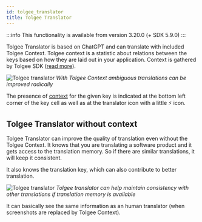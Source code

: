 ```yaml
---
id: tolgee_translator
title: Tolgee Translator
---
```


:::info
This functionality is available from version 3.20.0 (+ SDK 5.9.0)
:::

Tolgee Translator is based on ChatGPT and can translate with included Tolgee Context. Tolgee context is a statistic about relations between the keys based on how they are laid out in your application. Context is gathered by Tolgee SDK ([read more](/js-sdk/tolgee_context)).

![Tolgee translator](/img/docs/platform/tolgee_translator.png)
*With Tolgee Context ambiguous translations can be improved radically*

The presence of [context](/js-sdk/tolgee_context) for the given key is indicated at the bottom left corner of the key cell as well as at the translator icon with a little ⚡ icon.

## Tolgee Translator without context

Tolgee Translator can improve the quality of translation even without the Tolgee Context. It knows that you are translating a software product and it gets access to the translation memory. So if there are similar translations, it will keep it consistent.

It also knows the translation key, which can also contribute to better translation.

![Tolgee translator](/img/docs/platform/tolgee_translator_no_context.png)
*Tolgee translator can help maintain consistency with other translations if translation memory is available*

It can basically see the same information as an human translator (when screenshots are replaced by Tolgee Context).
